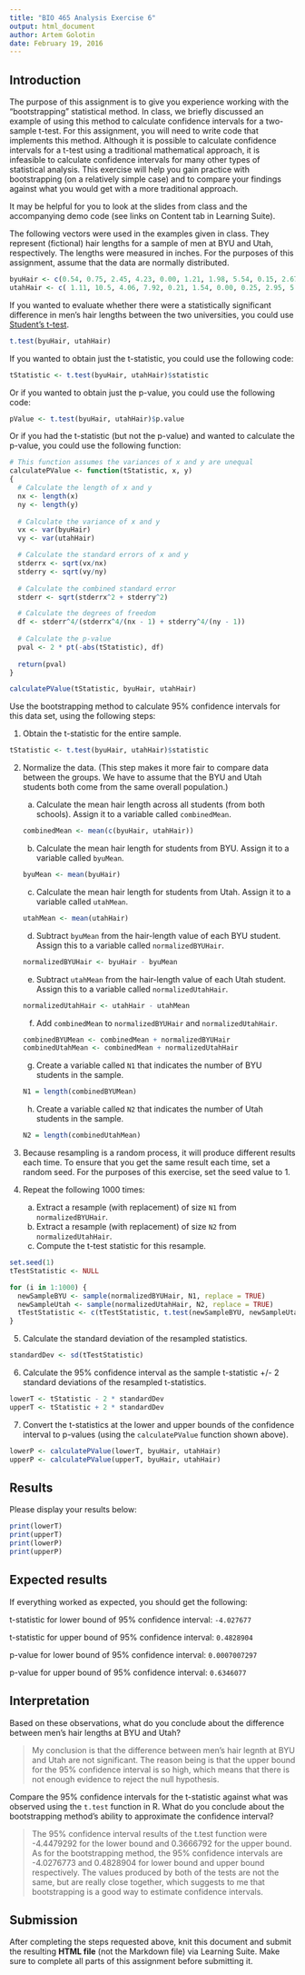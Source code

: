```yaml
---
title: "BIO 465 Analysis Exercise 6"
output: html_document
author: Artem Golotin
date: February 19, 2016
---
```


## Introduction

The purpose of this assignment is to give you experience working with the "bootstrapping" statistical method. In class, we briefly discussed an example of using this method to calculate confidence intervals for a two-sample t-test. For this assignment, you will need to write code that implements this method. Although it is possible to calculate confidence intervals for a t-test using a traditional mathematical approach, it is infeasible to calculate confidence intervals for many other types of statistical analysis. This exercise will help you gain practice with bootstrapping (on a relatively simple case) and to compare your findings against what you would get with a more traditional approach.

It may be helpful for you to look at the slides from class and the accompanying demo code (see links on Content tab in Learning Suite).

The following vectors were used in the examples given in class. They represent (fictional) hair lengths for a sample of men at BYU and Utah, respectively. The lengths were measured in inches. For the purposes of this assignment, assume that the data are normally distributed.

```r
byuHair <- c(0.54, 0.75, 2.45, 4.23, 0.00, 1.21, 1.98, 5.54, 0.15, 2.67, 0.00, 1.98, 1.34, 4.31, 2.22, 0.99)
utahHair <- c( 1.11, 10.5, 4.06, 7.92, 0.21, 1.54, 0.00, 0.25, 2.95, 5.42, 0.55, 3.88, 15.2, 1.33, 1.44, 6.65)
```

If you wanted to evaluate whether there were a statistically significant difference in men's hair lengths between the two universities, you could use [Student's t-test](https://en.wikipedia.org/wiki/Student%27s_t-test).

```r
t.test(byuHair, utahHair)
```

If you wanted to obtain just the t-statistic, you could use the following code:

```r
tStatistic <- t.test(byuHair, utahHair)$statistic
```

Or if you wanted to obtain just the p-value, you could use the following code:

```r
pValue <- t.test(byuHair, utahHair)$p.value
```

Or if you had the t-statistic (but not the p-value) and wanted to calculate the p-value, you could use the following function:

```r
# This function assumes the variances of x and y are unequal
calculatePValue <- function(tStatistic, x, y)
{
  # Calculate the length of x and y
  nx <- length(x)
  ny <- length(y)
  
  # Calculate the variance of x and y
  vx <- var(byuHair)
  vy <- var(utahHair)

  # Calculate the standard errors of x and y
  stderrx <- sqrt(vx/nx)
  stderry <- sqrt(vy/ny)
  
  # Calculate the combined standard error
  stderr <- sqrt(stderrx^2 + stderry^2)

  # Calculate the degrees of freedom
  df <- stderr^4/(stderrx^4/(nx - 1) + stderry^4/(ny - 1))
  
  # Calculate the p-value
  pval <- 2 * pt(-abs(tStatistic), df)
  
  return(pval)
}

calculatePValue(tStatistic, byuHair, utahHair)
```

Use the bootstrapping method to calculate 95% confidence intervals for this data set, using the following steps:

1. Obtain the t-statistic for the entire sample.
```r
tStatistic <- t.test(byuHair, utahHair)$statistic
```

2. Normalize the data. (This step makes it more fair to compare data between the groups. We have to assume that the BYU and Utah students both come from the same overall population.)

    a. Calculate the mean hair length across all students (from both schools). Assign it to a variable called ```combinedMean```.
```r
combinedMean <- mean(c(byuHair, utahHair))
```
    b. Calculate the mean hair length for students from BYU. Assign it to a variable called ```byuMean```.
```r
byuMean <- mean(byuHair)
```
    c. Calculate the mean hair length for students from Utah. Assign it to a variable called ```utahMean```.
```r
utahMean <- mean(utahHair)
```
    d. Subtract ```byuMean``` from the hair-length value of each BYU student. Assign this to a variable called ```normalizedBYUHair```.
```r
normalizedBYUHair <- byuHair - byuMean
```
    e. Subtract ```utahMean``` from the hair-length value of each Utah student. Assign this to a variable called ```normalizedUtahHair```.
```r
normalizedUtahHair <- utahHair - utahMean
```
    f. Add ```combinedMean``` to ```normalizedBYUHair``` and ```normalizedUtahHair```.
```r
combinedBYUMean <- combinedMean + normalizedBYUHair
combinedUtahMean <- combinedMean + normalizedUtahHair
```
    g. Create a variable called ```N1``` that indicates the number of BYU students in the sample.
```r
N1 = length(combinedBYUMean)
```
    h. Create a variable called ```N2``` that indicates the number of Utah students in the sample.
```r
N2 = length(combinedUtahMean)
```

3. Because resampling is a random process, it will produce different results each time. To ensure that you get the same result each time, set a random seed. For the purposes of this exercise, set the seed value to 1.

4. Repeat the following 1000 times:

    a. Extract a resample (with replacement) of size ```N1``` from ```normalizedBYUHair```.
    b. Extract a resample (with replacement) of size ```N2``` from ```normalizedUtahHair```.
    c. Compute the t-test statistic for this resample.
    
```r
set.seed(1)
tTestStatistic <- NULL

for (i in 1:1000) {
  newSampleBYU <- sample(normalizedBYUHair, N1, replace = TRUE)
  newSampleUtah <- sample(normalizedUtahHair, N2, replace = TRUE)
  tTestStatistic <- c(tTestStatistic, t.test(newSampleBYU, newSampleUtah)$statistic)
}
```

5. Calculate the standard deviation of the resampled statistics.
```r
standardDev <- sd(tTestStatistic)
```

6. Calculate the 95% confidence interval as the sample t-statistic +/- 2 standard deviations of the resampled t-statistics.
```r
lowerT <- tStatistic - 2 * standardDev
upperT <- tStatistic + 2 * standardDev
```

7. Convert the t-statistics at the lower and upper bounds of the confidence interval to p-values (using the ```calculatePValue``` function shown above).

```r
lowerP <- calculatePValue(lowerT, byuHair, utahHair)
upperP <- calculatePValue(upperT, byuHair, utahHair)
```

## Results

Please display your results below:
```r
print(lowerT)
print(upperT)
print(lowerP)
print(upperP)
```

## Expected results

If everything worked as expected, you should get the following:

t-statistic for lower bound of 95% confidence interval: ```-4.027677```

t-statistic for upper bound of 95% confidence interval: ```0.4828904```

p-value for lower bound of 95% confidence interval: ```0.0007007297```

p-value for upper bound of 95% confidence interval: ```0.6346077```

## Interpretation

Based on these observations, what do you conclude about the difference between men's hair lengths at BYU and Utah?

> My conclusion is that the difference between men's hair legnth at BYU and Utah are not significant. The reason being is that the upper bound for the 95% confidence interval is so high, which means that there is not enough evidence to reject the null hypothesis.

Compare the 95% confidence intervals for the t-statistic against what was observed using the ```t.test``` function in R. What do you conclude about the bootstrapping method's ability to approximate the confidence interval?

> The 95% confidence interval results of the t.test function were -4.4479292 for the lower bound and 0.3666792 for the upper bound. As for the bootstrapping method, the 95% confidence intervals are -4.0276773 and 0.4828904 for lower bound and upper bound respectively. The values produced by both of the tests are not the same, but are really close together, which suggests to me that bootstrapping is a good way to estimate confidence intervals. 

## Submission

After completing the steps requested above, knit this document and submit the resulting **HTML file** (not the Markdown file) via Learning Suite. Make sure to complete all parts of this assignment before submitting it.
